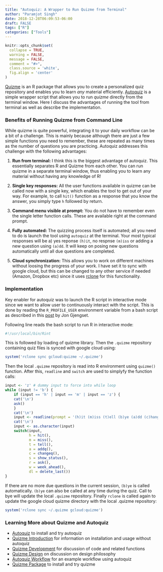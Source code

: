 ```yaml
---
title: "Autoquiz: A Wrapper to Run Quizme from Terminal"
author: "Paramjot Singh"
date: 2018-12-28T06:09:53-06:00
draft: FALSE
tags: ["R"]
categories: ["Tools"]
---
```


```r
knitr::opts_chunk$set(
  collapse = TRUE,
  warning = FALSE,
  message = FALSE,
  comment = "#>",
  class.source = 'white',
  fig.align = 'center'
)
```
[Quizme](https://github.com/pchhina/quizme) is an R package that allows you to create a personalized quiz repository and enables you to learn *any* material efficiently. [Autoquiz](https://github.com/pchhina/autoquiz) is a simple wrapper script that allows you to run *quizme* directly from the terminal window. Here I discuss the advantages of running the tool from terminal as well as describe the implementation.

### Benefits of Running Quizme from Command Line
While quizme is quite powerful, integrating it to your daily workflow can be a bit of a challenge. This is mainly because although there are just a few simple functions you need to remember, these are repeated as many times as the number of questions you are practicing. Autoquiz addresses this challenge with the following advantages:

1. **Run from terminal:** I think this is the biggest advantage of autoquiz. This essentially separates R and Quizme from each other. You can run quizme in a separate terminal window, thus enabling you to learn any material without having any knowledge of R!

2. **Single key responses:** All the user functions available in quizme can be called now with a single key, which enables the tool to get out of your way. For example, to call `hit()` function as a response that you know the answer, you simply type `h` followed by return.

3. **Command menu visible at prompt:** You do not have to remember even the single letter function calls. These are available right at the command prompt.

4. **Fully automated:** The quizzing process itself is automated; all you need to do is launch the tool using `autoquiz` at the terminal. Your most typical responses will be a) yes reponse `(h)it`, no respnse `(m)iss` or adding a new question using `(a)dd`. It will keep on posing new questions automatically until all due questions are completed.

5. **Cloud synchronization:** This allows you to work on different machines without loosing the progress of your work. I have set it to sync with google cloud, but this can be changed to any other service if needed (Amazon, Dropbox etc) since it uses [rclone](https://rclone.org/) for this functionality.

### Implementation
Key enabler for autoquiz was to launch the R script in interactive mode since we want to allow user to continuously interact with the script. This is done by reading the `R_PROFILE_USER` environment variable from a bash script as described in this [post](https://thesquareplanet.com/blog/interactive-r-scripts/) by Jon Gjengset.

Following line reads the bash script to run R in interactive mode:

```bash
#!/usr/local/bin/Rint
```

This is followed by loading of quizme library. Then the `.quizme` repository containing quiz files is synced with google cloud using:

```r
system('rclone sync gcloud:quizme ~/.quizme')
```
Then the local `.quizme` repository is read into R environment using `quizme()` function. After this, `readline` and `switch` are used to simplyfy the function calls:

```r
input <- 'z' # dummy input to force into while loop
while (input != 'b') {
    if (input == 'h' | input == 'm' | input == 'z') {
    cat('\n')
    ask()
    }
    cat('\n')
    input <- readline(prompt = '(h)it (m)iss (t)ell (b)ye (a)dd (c)hange (s)tatus (r)epeat (w)eek: ')
    cat('\n')
    input <- as.character(input)
    switch(input,
           h = hit(),
           m = miss(),
           t = tell(),
           a = addq(),
           c = changeq(),
           s = show_status(),
           r = ask(),
           w = week_ahead(),
           dl = delete_last())
}
```
If there are no more due questions in the current session, `(b)ye` is called automatically. `(b)ye` can also be called at any time during the quiz. Call to bye will update the local `.quizme` repository.
Finally `rclone` is called again to update the google cloud quizme directory with the local .quizme repository:

```r
system('rclone sync ~/.quizme gcloud:quizme')
```

### Learning More about Quizme and Autoquiz

- [Autoquiz](https://github.com/pchhina/autoquiz) to install and try autoquiz
- [Quizme Introduction](../quizme-intro) for information on installation and usage without autoquiz
- [Quizme Development](../quizme-development) for discussion of code and related functions
- [Quizme Design](../quizme-design) on discussion on design philosophy
- [Autoquiz Workflow](../quizme-workflow-with-autoquiz) for an example workflow using autoquiz
- [Quizme Package](https://github.com/pchhina/quizme) to install and try quizme
